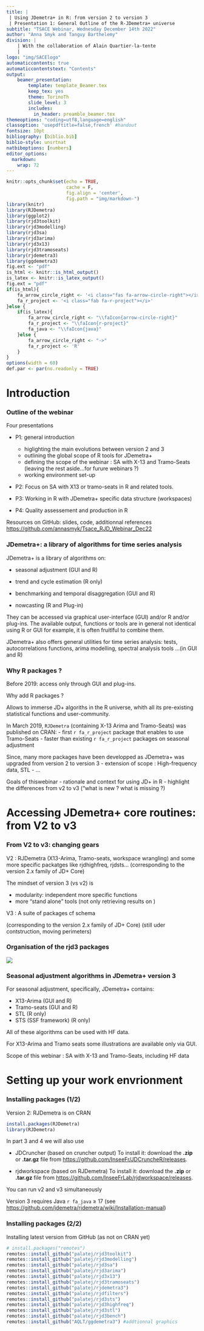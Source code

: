 ```yaml
---
title: |
 | Using JDemetra+ in R: from version 2 to version 3 
 | Presentation 1: General Outline of the R-JDemetra+ universe
subtitle: "TSACE Webinar, Wednesday December 14th 2022"
author: "Anna Smyk and Tanguy Barthelemy"
division: |
    | With the collaboration of Alain Quartier-la-tente
    | 
logo: "img/SACElogo"
automaticcontents: true
automaticcontentstext: "Contents"
output:
    beamer_presentation:
        template: template_Beamer.tex
        keep_tex: yes
        theme: TorinoTh
        slide_level: 3
        includes:
          in_header: preamble_beamer.tex
themeoptions: "coding=utf8,language=english"
classoption: 'usepdftitle=false,french' #handout
fontsize: 10pt
bibliography: [biblio.bib]
biblio-style: unsrtnat
natbiboptions: [numbers]
editor_options: 
  markdown: 
    wrap: 72
---
```


```r
knitr::opts_chunk$set(echo = TRUE,
                      cache = F, 
                      fig.align = 'center',
                      fig.path = "img/markdown-")
library(knitr)
library(RJDemetra)
library(ggplot2)
library(rjd3toolkit)
library(rjd3modelling)
library(rjd3sa)
library(rjd3arima)
library(rjd3x13)
library(rjd3tramoseats)
library(rjdemetra3)
library(ggdemetra3)
fig.ext <- "pdf"
is_html <- knitr::is_html_output()
is_latex <- knitr::is_latex_output()
fig.ext = "pdf"
if(is_html){
    fa_arrow_circle_right <- '<i class="fas fa-arrow-circle-right"></i>'
    fa_r_project <- '<i class="fab fa-r-project"></i>'
}else {
    if(is_latex){
        fa_arrow_circle_right <- "\\faIcon{arrow-circle-right}"
        fa_r_project <- "\\faIcon{r-project}"
        fa_java <- "\\faIcon{java}"
    }else {
        fa_arrow_circle_right <- "->"
        fa_r_project <- 'R'
    }
}
options(width = 60)
def.par <- par(no.readonly = TRUE)

```

# Introduction

### Outline of the webinar

Four presentations

-   P1: general introduction 
      - higlighting the main evolutions between version 2 and 3
      - outlining the global scope of R tools for JDemetra+
      - defining the scope of the webinar : SA with X-13 and Tramo-Seats
        (leaving the rest aside...for furure webinars ?)
      - working environment set-up 

-   P2: Focus on SA with X13 or tramo-seats in R and related tools.

-   P3: Working in R with JDemetra+ specific data structure (workspaces)

-   P4: Quality assessement and production in R

Resources on GitHub: slides, code, additionnal references
<https://github.com/annasmyk/Tsace_RJD_Webinar_Dec22>

### JDemetra+: a library of algorithms for time series analysis

JDemetra+ is a library of algorithms on:

- seasonal adjustment (GUI and R)

- trend and cycle estimation (R only)

- benchmarking and temporal disaggregation (GUI and R)

- nowcasting (R and Plug-in)

They can be accessed via graphical user-interface (GUI) and/or R and/or plug-ins. The available output, functions or tools are in general not identical using R or GUI for example, it is often fruitlful to combine them. 

JDemetra+ also offers general utilities for time series analysis: tests, autocorrelations functions, arima modelling, spectral analysis tools ...(in GUI and R)

### Why R packages ? 

Before 2019: access only through GUI and plug-ins.

Why add R packages ? 

Allows to immerse JD+ algoriths in the R universe, whith all its pre-existing statistical functions and user-community.

In March 2019, `RJDemetra` (containing X-13 Arima and Tramo-Seats) was published on CRAN:
-   first `r fa_r_project` package that enables to use Tramo-Seats
-   faster than existing `r fa_r_project` packages on seasonal adjustment

Since, many more packages have been developped as JDemetra+ was upgraded from version 2 to version 3
- extension of scope : High-frequency data, STL
- ...

Goals of thiswebinar
- rationale and context for using JD+ in R
- highlight the differences from v2 to v3 ("what is new ? what is missing ?) 

# Accessing JDemetra+ core routines: from V2 to v3

### From V2 to v3: changing gears 

V2 : RJDemetra (X13-Arima, Tramo-seats, workspace wrangling) and some more specific packatges like rjdhighfreq, rjdsts...
(corresponding to the version 2.x family of JD+ Core)


The mindset of version 3 (vs v2) is

- modularity: independent more specific functions
- more "stand alone" tools (not only retrieving results on )


V3 : A suite of packages cf schema

(corresponding to the version 2.x family of JD+ Core)
(still uder contstruction, moving perimeters)

### Organisation of the rjd3 packages

![](img/Schema_JP_orga_packages.png)

### Seasonal adjustment algorithms in JDemetra+ version 3

For seasonal adjustment, specifically, JDemetra+ contains:

- X13-Arima (GUI and R)
- Tramo-seats (GUI and R)
- STL (R only)
- STS (SSF framework) (R only)

All of these algorithms can be used with HF data. 

For X13-Arima and Tramo seats some illustrations are available only via GUI.

Scope of this  webinar : SA with X-13 and Tramo-Seats, including HF data

# Setting up your work envrionment

### Installing packages (1/2)

Version 2: RJDemetra is on CRAN 
```r
install.packages(RJDemetra)
library(RJDemetra)
```

In part 3 and 4 we will also use  

- JDCruncher (based on cruncher output)
To install it: download the **.zip** or **.tar.gz** file from <https://github.com/InseeFr/JDCruncheR/releases>. 

- rjdworkspace (based on RJDemetra)
To install it: download the **.zip** or **.tar.gz** file from <https://github.com/InseeFrLab/rjdworkspace/releases>. 

You can run v2 and v3 simultaneously

Version 3 requires Java `r fa_java` $\geq$ 17 
(see <https://github.com/jdemetra/rjdemetra/wiki/Installation-manual>)

### Installing packages (2/2)

Installing latest version from GitHub (as not on CRAN yet)

```r
# install.packages("remotes")
remotes::install_github("palatej/rjd3toolkit")
remotes::install_github("palatej/rjd3modelling")
remotes::install_github("palatej/rjd3sa")
remotes::install_github("palatej/rjd3arima")
remotes::install_github("palatej/rjd3x13")
remotes::install_github("palatej/rjd3tramoseats")
remotes::install_github("palatej/rjdemetra3")
remotes::install_github("palatej/rjdfilters")
remotes::install_github("palatej/rjd3sts")
remotes::install_github("palatej/rjd3highfreq")
remotes::install_github("palatej/rjd3stl")
remotes::install_github("palatej/rjd3bench")
remotes::install_github("AQLT/ggdemetra3") #addtionnal graphics 
```

